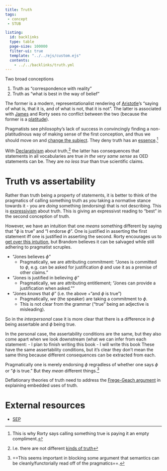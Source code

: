```yaml
---
title: Truth
tags:
 - concept
 - STUB

listing:
  id: backlinks
  type: table
  page-size: 100000
  filter-ui: true
  template: "../../ejs/custom.ejs"
  contents:
    - ../../backlinks/truth.yml
---
```


Two broad conceptions

1. Truth as "correspondence with reality"
2. Truth as "what is best in the way of belief"

The former is a modern, representationalist rendering of [Aristotle](/docs/phil/people/Aristotle.html)'s "saying of what is, that it is, and of what is not, that it is not". The latter is associated with [James](/docs/phil/people/William James.html) and Rorty sees no conflict between the two (because the former is a [platitude](/docs/phil/quotes/Truth not interesting.html)). 

Pragmatists see philosophy's lack of success in convincingly finding a non-platitudinous way of making sense of the first conception, and thus we should move on and [change the subject](/docs/phil/quotes/Changing the subject.html). They deny truth has an [essence](/docs/phil/quotes/Pragmatism as anti-essentialism.html).[^ec]

[^ec]: This is why Rorty says calling something true is paying it an empty compliment.

With [Declarativism](/docs/phil/Declarativism.html) about truth,[^dec] the latter has consequences that statements in all vocabularies are true *in the very same sense* as OED statements can be. They are *no less true* than true scientific claims.

[^dec]: I.e. there are not different [kinds of truth](/docs/phil/quotes/Pragmatism denying different kinds of truths.html)

# Truth vs assertability

Rather than truth being a property of statements, it is better to think of the pragmatics of calling something truth as *you* taking a normative stance towards it - you are *doing* something (endorsing) that is not describing. This is [expressivism](/docs/phil/Expressivism.html) about truth. This is giving an expressivst reading to "best" in the second conception of truth.

However, we have an intuition that one *means* something different by saying that "$\phi$ is true" and "I endorse $\phi$". One is justified in asserting the first statement iff one is justified in asserting the second. Rorty encourages us to [get over this intuition](/docs/phil/quotes/Bad realist intuitions.html), but Brandom believes it can be salvaged while still adhering to pragmatist scruples.

- "Jones believes $\phi$"
	-  Pragmatically, we are attributing commitment: "Jones is committed to $\phi$, e.g. can be asked for justification $\phi$ and use it as a premise of other claims."
- "Jones is justified in believing $\phi$"
	- Pragmatically, we are attributing entitlement; "Jones can provide a justification when asked.""
- "Jones *knows* that $\phi$" (i.e. the above +"and $\phi$ is true")
	- Pragmatically, *we* (the speaker) are taking a commitment to $\phi$.
	- This is not clear from the grammar ("true" being an adjective is misleading).

So in the *interpersonal* case it is more clear that there is a difference in $\phi$ being assertable and $\phi$ being true.

In the personal case, the assertability conditions are the same, but they also come apart when we look downstream (what we can infer from each statement:
- I plan to finish writing this book
- I will write this book
These have the same assertability conditions, but it's clear they don't mean the same thing because different consequences can be extracted from each.

Pragmatically one is merely endorsing $\phi$ regradless of whether one says $\phi$ or "$\phi$ is true." But they *mean* different things.[^kb] 

[^kb]: ==This seems important in blocking some argument that semantics can be cleanly/functorially read off of the pragmatics==.

Deflationary theories of truth need to address the [Frege-Geach argument](/docs/phil/Frege-Geach argument.html) in explaining embedded uses of truth.

# External resources
- [SEP](https://plato.stanford.edu/entries/truth/)